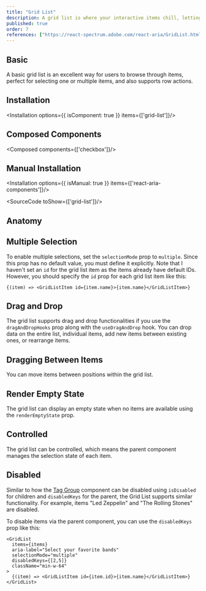 ```yaml
---
title: "Grid List"
description: A grid list is where your interactive items chill, letting you navigate with your keyboard, pick one or multiple, and even drop some row actions.
published: true
order: 7
references: ["https://react-spectrum.adobe.com/react-aria/GridList.html#props"]
---
```


## Basic
A basic grid list is an excellent way for users to browse through items, perfect for selecting one or multiple items, and also supports row actions.
<How minW72 toUse="collections/grid-list-demo" />

## Installation
<Installation options={{ isComponent: true }} items={['grid-list']}/>

## Composed Components
<Composed components={['checkbox']}/>

## Manual Installation
<Installation options={{ isManual: true }} items={['react-aria-components']}/>

<SourceCode toShow={['grid-list']}/>

## Anatomy
<Anatomy show='grid-list-anatomy'/>

## Multiple Selection
To enable multiple selections, set the `selectionMode` prop to `multiple`. Since this prop has no default value, you must define it explicitly.
<How minW72 toUse="collections/grid-list-multiple-demo" />
Note that I haven't set an `id` for the grid list item as the items already have default IDs. However, you should specify the `id` prop for each grid list item like this:
```
{(item) => <GridListItem id={item.name}>{item.name}</GridListItem>}
```

## Drag and Drop
The grid list supports drag and drop functionalities if you use the `dragAndDropHooks` prop along with the `useDragAndDrop` hook. You can drop data on the entire list, individual items, add new items between existing ones, or rearrange items.
<How minW72 toUse="collections/grid-list-drag-demo" />

## Dragging Between Items
You can move items between positions within the grid list.
<How withNoPadding isCenter={false} toUse="collections/grid-list-drag-between-item-demo" />

## Render Empty State
The grid list can display an empty state when no items are available using the `renderEmptyState` prop.
<How minW72 toUse="collections/grid-list-render-empty-state-demo" />

## Controlled
The grid list can be controlled, which means the parent component manages the selection state of each item.
<How minW72 toUse="collections/grid-list-controlled-demo" />

## Disabled
Similar to how the [Tag Group](/docs/components/collections/tag-group) component can be disabled using `isDisabled` for children and `disabledKeys` for the parent, the Grid List supports similar functionality. For example, items "Led Zeppelin" and "The Rolling Stones" are disabled.
<How minW72 toUse="collections/grid-list-disabled-demo" />

To disable items via the parent component, you can use the `disabledKeys` prop like this:
```tsx {5}
<GridList
  items={items}
  aria-label="Select your favorite bands"
  selectionMode="multiple"
  disabledKeys={[2,5]}
  className="min-w-64"
>
  {(item) => <GridListItem id={item.id}>{item.name}</GridListItem>}
</GridList>
```
